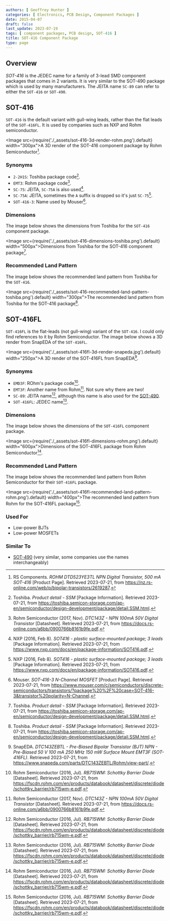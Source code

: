 ```yaml
---
authors: [ Geoffrey Hunter ]
categories: [ Electronics, PCB Design, Component Packages ]
date: 2015-04-07
draft: false
last_update: 2023-07-19
tags: [ component packages, PCB design, SOT-416 ]
title: SOT-416 Component Package
type: page
---
```


## Overview

_SOT-416_ is the JEDEC name for a family of 3-lead SMD component packages that comes in 2 variants. It is very similar to the SOT-490 package which is used by many manufacturers. The JEITA name `SC-89` can refer to either the `SOT-416` or `SOT-490`.

## SOT-416

`SOT-416` is the default variant with gull-wing leads, rather than the flat leads of the `SOT-416FL`. It is used by companies such as NXP and Rohm semiconductor.

<Image src={require('./_assets/sot-416-3d-render-rohm.png').default} width="300px">A 3D render of the SOT-416 component package by Rohm Semiconductor[^rs-dtd523ye3tl-npn-transistor].</Image>

### Synonyms

* `2-2H1S`: Toshiba package code[^toshiba-sot-416].
* `EMT3`: Rohm package code[^rohm-dtc143z-transistor-ds].
* `SC-75`: JEITA, `SC-75A` is also used[^nxp-sot-416-package-info].
* `SC-75A`: JEITA, sometimes the `A` suffix is dropped so it's just `SC-75`[^nxp-sot-416-package-info].
* `SOT-416-3`: Name used by Mouser[^mouser-sot-416-3-mosfet].

### Dimensions

The image below shows the dimensions from Toshiba for the `SOT-416` component package.

<Image src={require('./_assets/sot-416-dimensions-toshiba.png').default} width="500px">Dimensions from Toshiba for the SOT-416 component package[^toshiba-sot-416].</Image>

### Recommended Land Pattern

The image below shows the recommended land pattern from Toshiba for the `SOT-416`.

<Image src={require('./_assets/sot-416-recommended-land-pattern-toshiba.png').default} width="300px">The recommended land pattern from Toshiba for the SOT-416 package[^toshiba-sot-416].</Image>

## SOT-416FL

`SOT-416FL` is the flat-leads (not gull-wing) variant of the `SOT-416`. I could only find references to it by Rohm Semiconductor. The image below shows a 3D render from SnapEDA of the `SOT-416FL`.

<Image src={require('./_assets/sot-416fl-3d-render-snapeda.jpg').default} width="250px">A 3D render of the SOT-416FL from SnapEDA[^snapeda-dtc143zebtl-bjt].</Image>

### Synonyms

* `EMD3F`: ROhm's package code[^rohm-rb715wm-schottky-barrier-diode-ds].
* `EMT3F`: Another name from Rohm[^rohm-dtc143z-transistor-ds]. Not sure why there are two!
* `SC-89`: JEITA name[^rohm-rb715wm-schottky-barrier-diode-ds], although this name is also used for the [SOT-490](/pcb-design/component-packages/sot-490-component-package/).
* `SOT-416FL`: JEDEC name[^rohm-rb715wm-schottky-barrier-diode-ds].

### Dimensions

The image below shows the dimensions of the `SOT-416FL` component package.

<Image src={require('./_assets/sot-416fl-dimensions-rohm.png').default} width="600px">Dimensions of the SOT-416FL package from Rohm Semiconductor[^rohm-rb715wm-schottky-barrier-diode-ds].</Image>

### Recommended Land Pattern

The image below shows the recommended land pattern from Rohm Semiconductor for their `SOT-416FL` package.

<Image src={require('./_assets/sot-416fl-recommended-land-pattern-rohm.png').default} width="400px">The recommended land pattern from Rohm for the SOT-416FL package[^rohm-rb715wm-schottky-barrier-diode-ds].</Image>

### Used For

* Low-power BJTs
* Low-power MOSFETs

### Similar To

* [SOT-490](/pcb-design/component-packages/sot-490-component-package/) (very similar, some companies use the names interchangeably)

[^rohm-rb715wm-schottky-barrier-diode-ds]: Rohm Semiconductor (2016, Jul). _RB715WM: Schottky Barrier Diode_ [Datasheet]. Retrieved 2023-07-21, from https://fscdn.rohm.com/en/products/databook/datasheet/discrete/diode/schottky_barrier/rb715wm-e.pdf.
[^rohm-dtc143z-transistor-ds]: Rohm Semiconductor (2017, Nov). _DTC143Z - NPN 100mA 50V Digital Transistor_ [Datasheet]. Retrieved 2023-07-21, from https://docs.rs-online.com/a6bb/0900766b8161b9fe.pdf. 
[^nxp-sot-416-package-info]: NXP (2016, Feb 8). _SOT416 - plastic surface-mounted package; 3 leads_ [Package Information]. Retrieved 2023-07-21, from https://www.nxp.com/docs/en/package-information/SOT416.pdf.
[^rs-dtd523ye3tl-npn-transistor]: RS Components. _ROHM DTD523YE3TL NPN Digital Transistor, 500 mA SOT-416_ [Product Page]. Retrieved 2023-07-21, from https://nz.rs-online.com/web/p/bipolar-transistors/2619287.
[^toshiba-sot-416]: Toshiba. _Product detail - SSM_ [Package Information]. Retrieved 2023-07-21, from https://toshiba.semicon-storage.com/ap-en/semiconductor/design-development/package/detail.SSM.html.
[^mouser-sot-416-3-mosfet]: Mouser. _SOT-416-3 N-Channel MOSFET_ [Product Page]. Retrieved 2023-07-21, from https://www.mouser.com/c/semiconductors/discrete-semiconductors/transistors/?package%20%2F%20case=SOT-416-3&transistor%20polarity=N-Channel.
[^snapeda-dtc143zebtl-bjt]: SnapEDA. _DTC143ZEBTL - Pre-Biased Bipolar Transistor (BJT) NPN - Pre-Biased 50 V 100 mA 250 MHz 150 mW Surface Mount EMT3F (SOT-416FL)_. Retrieved 2023-07-21, from https://www.snapeda.com/parts/DTC143ZEBTL/Rohm/view-part/.
